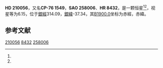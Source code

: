 {{Starbox begin
| name = HD 210056
}}
{{Starbox observe
| epoch = [[J2000.0|J2000.0]]
| constell = {{星座名待查}}<ref name=SIMBAD>{{cite web
 | url=http://simbad.u-strasbg.fr/simbad/sim-id?Ident=HR+8432
 | title =Pulsating variable Star
 | publisher=Centre de Données astronomiques de Strasbourg
 | work=SIMBAD
 | accessdate=2012-07-13}}</ref><ref name=DATA>{{cite web
 | url=http://vizier.u-strasbg.fr/viz-bin/VizieR-5?-out.add=.&-source=5050&-corr=PK=HR&-out.max=9999&HR=8432
 | title=VizieR Detailed Page
 | accessdate=2012-07-13
 | archive-date=2016-03-04
 | archive-url=https://web.archive.org/web/20160304234242/http://vizier.u-strasbg.fr/viz-bin/VizieR-5?-out.add=.&-source=5050&-corr=PK=HR&-out.max=9999&HR=8432
 | dead-url=no
 }}</ref>
| 星官 = 
| ra = {{RA|22|11|55.3}}<ref name=SIMBAD /><ref name=DATA />
| dec = {{DEC|-76|6|58}}<ref name=SIMBAD /><ref name=DATA />
| appmag_v = 6.15<ref name=SIMBAD /><ref name=DATA />
}}
{{Starbox character
| class = K0III<ref name=SIMBAD /><ref name=DATA />
| b-v = 1<ref name=SIMBAD /><ref name=DATA />
| u-b = 0.82<ref name=SIMBAD /><ref name=DATA />
| r-i = <ref name=SIMBAD /><ref name=DATA />
| variable = 
}}
{{Starbox astrometry
| radial_v = 0.82
| prop_mo_ra = 25
| parallax = 
| p_error = 
}}
{{Starbox catalog
| names =CP-76 1549，[[SAO星表|SAO]] 258006，[[HD星表|HD]] 210056，[[HR星表|HR]] 8432}}
{{Starbox reference |Simbad=HR+8432}}
{{Starbox end}}

'''HD 210056'''，又名'''CP-76 1549'''，'''SAO 258006'''、'''HR 8432'''，是一颗恒星<ref name=SIMBAD /><ref name=DATA />，视星等为6.15，位于[[銀道座標系|銀經]]314.09，[[銀道座標系|銀緯]]-37.34，其[[B1900.0|B1900.0]]坐标为赤經{{RA|22|2|28.7}}，赤緯{{DEC|-76|-37.34|21}}。

== 参考文献 ==
{{reflist}}

{{star-stub}}

[[Category:HD和HDE天體|210056]]
[[Category:HR天體|8432]]
[[Category:SAO天體|258006]]